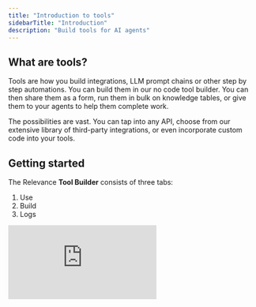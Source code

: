 ```yaml
---
title: "Introduction to tools"
sidebarTitle: "Introduction"
description: "Build tools for AI agents"
---
```


## What are tools?

Tools are how you build integrations, LLM prompt chains or other step by step automations. You can build them in our no code tool builder. You can then share them as a form, run them in bulk on knowledge tables, or give them to your agents to help them complete work.

The possibilities are vast. You can tap into any API, choose from our extensive library of third-party integrations, or even incorporate custom code into your tools.

## Getting started

The Relevance **Tool Builder** consists of three tabs:

1. Use
2. Build
3. Logs 

<div
  style={{
    width: '100%',
    position: 'relative',
    paddingTop: '56.25%',
  }}>
  <iframe
    src="https://app.supademo.com/embed/cm7oal74r0340hilg0k2ujcij"
    frameBorder="0"
    title="Build an AI agent from scratch in Relevance AI"
    allow="clipboard-write"
    webkitallowfullscreen="true"
    mozallowfullscreen="true"
    allowfullscreen
    style={{
      position: 'absolute',
      top: 0,left: 0, width: '100%', height: '100%',
      border: '3px solid #5E43CE',
      borderRadius: '10px',
    }}/>
</div>

### Use

Use provides you with an interface that allows you to run and test a tool as a shareable app.

### Build

The builder is where you create your tool. 

You can define the inputs expected of the tool, for example, a file input and a text input.

Then, select from a library of steps and add them to your tool.

Each step can be ran individually, which is useful for testing and debugging your tool.

### Logs

The Logs tab is where you can view the logs of your tool, which is useful for reviewing executions.


### Share a tool

When building a tool, as the owner of the tool, you have full control over how you want it to be shared with
your colleagues or teammates.

By default, your tool is only accessible by you and your agents. Click on `Share` to: 

1. Create a sharable link for your tool.
2. Get an embeddable iframe for your tool.
3. Allow others to clone a copy of your tool. 

<div
  style={{
    width: '100%',
    position: 'relative',
    paddingTop: '56.25%',
  }}>
  <iframe
    src="https://app.supademo.com/embed/cm7ob1zzw0393hilgqrw8b0zy"
    frameBorder="0"
    title="Build an AI agent from scratch in Relevance AI"
    allow="clipboard-write"
    webkitallowfullscreen="true"
    mozallowfullscreen="true"
    allowfullscreen
    style={{
      position: 'absolute',
      top: 0,left: 0, width: '100%', height: '100%',
      border: '3px solid #5E43CE',
      borderRadius: '10px',
    }}/>
</div>